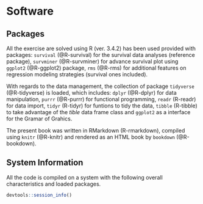 # Software {-}

## Packages

All the exercise are solved using R (ver. 3.4.2) has been used provided with
packages: `survival` (@R-survival) for the survival data analyses (reference
package), `survminer` (@R-survminer) for advance survival plot using `ggplot2`
(@R-ggplot2) package, `rms` (@R-rms) for additional features on regression
modeling strategies (survival ones included).

With regards to the data management, the collection of package `tidyverse`
(@R-tidyverse) is loaded, which includes: `dplyr` (@R-dplyr) for data
manipulation, `purrr` (@R-purrr) for functional programming, `readr` (R-readr)
for data import, `tidyr` (R-tidyr) for funtions to tidy the data, `tibble`
(R-tibble) to take advantage of the *tible* data frame class and `ggplot2` as a
interface for the Gramar of Grahics.

The present book was written in RMarkdown (R-rmarkdown), compiled using `knitr`
(@R-knitr) and rendered as an HTML book by `bookdown` (@R-bookdown).


## System Information

All the code is compiled on a system with the following overall characteristics
and loaded packages.

```r
devtools::session_info()
```
